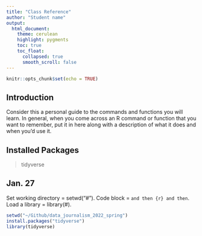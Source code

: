 ```yaml
---
title: "Class Reference"
author: "Student name"
output:
  html_document:
    theme: cerulean
    highlight: pygments
    toc: true
    toc_float:
      collapsed: true
      smooth_scroll: false
---
```


```r
knitr::opts_chunk$set(echo = TRUE)
```

## Introduction

Consider this a personal guide to the commands and functions you will learn. In general, when you come across an R command or function that you want to remember, put it in here along with a description of what it does and when you'd use it.

## Installed Packages

>tidyverse

## Jan. 27

Set working directory = setwd("#").
Code block = ``` and then {r} and then ```.
Load a library = library(#).

```r
setwd("~/Github/data_journalism_2022_spring")
install.packages("tidyverse")
library(tidyverse)
```

